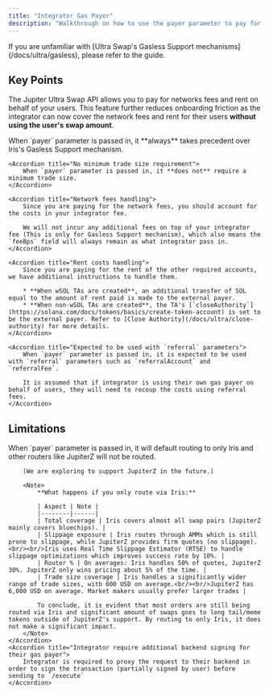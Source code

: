 ```yaml
---
title: "Integrator Gas Payer"
description: "Walkthrough on how to use the payer parameter to pay for networks fees and rent on behalf of your users."
---
```


<Note>
    If you are unfamiliar with [Ultra Swap's Gasless Support mechanisms](/docs/ultra/gasless), please refer to the guide.
</Note>

## Key Points

The Jupiter Ultra Swap API allows you to pay for networks fees and rent on behalf of your users. This feature further reduces onboarding friction as the integrator can now cover the network fees and rent for their users **without using the user's swap amount**.

<AccordionGroup>
    <Accordion title="Integrator payer takes precedent">
        When `payer` parameter is passed in, it **always** takes precedent over Iris's Gasless Support mechanism.
    </Accordion>

    <Accordion title="No minimum trade size requirement">
        When `payer` parameter is passed in, it **does not** require a minimum trade size.
    </Accordion>
    
    <Accordion title="Network fees handling">
        Since you are paying for the network fees, you should account for the costs in your integrator fee.

        We will not incur any additional fees on top of your integrator fee (This is only for Gasless Support mechanism), which also means the `feeBps` field will always remain as what integrator pass in.
    </Accordion>

    <Accordion title="Rent costs handling">
        Since you are paying for the rent of the other required accounts, we have additional instructions to handle them.

        * **When wSOL TAs are created**, an additional transfer of SOL equal to the amount of rent paid is made to the external payer.
        * **When non-wSOL TAs are created**, the TA's [`closeAuthority`](https://solana.com/docs/tokens/basics/create-token-account) is set to be the external payer. Refer to [Close Authority](/docs/ultra/close-authority) for more details.
    </Accordion>
    
    <Accordion title="Expected to be used with `referral` parameters">
        When `payer` parameter is passed in, it is expected to be used with `referral` parameters such as `referralAccount` and `referralFee`.

        It is assumed that if integrator is using their own gas payer on behalf of users, they will need to recoup the costs using referral fees.
    </Accordion>

</AccordionGroup>

## Limitations

<AccordionGroup>
    <Accordion title="Enforces routing to Iris only">
        When `payer` parameter is passed in, it will default routing to only Iris and other routers like JupiterZ will not be routed.

        (We are exploring to support JupiterZ in the future.)

        <Note>
            **What happens if you only route via Iris:**
            
            | Aspect | Note |
            |--------|------|
            | Total coverage | Iris covers almost all swap pairs (JupiterZ mainly covers bluechips). |
            | Slippage exposure | Iris routes through AMMs which is still prone to slippage, while JupiterZ provides firm quotes (no slippage).<br/><br/>Iris uses Real Time Slippage Estimator (RTSE) to handle slippage optimizations which improves success rate by 10%. |
            | Router % | On averages: Iris handles 50% of quotes, JupiterZ 30%. JupiterZ only wins pricing about 5% of the time. |
            | Trade size coverage | Iris handles a significantly wider range of trade sizes, with 600 USD on average.<br/><br/>JupiterZ has 6,000 USD on average. Market makers usually prefer larger trades |
            
            To conclude, it is evident that most orders are still being routed via Iris and significant amount of swaps goes to long tail/meme tokens outside of JupiterZ's support. By routing to only Iris, it does not make a significant impact.
        </Note>
    </Accordion>
    <Accordion title="Integrator require additional backend signing for their gas payer">
        Integrator is required to proxy the request to their backend in order to sign the transaction (partially signed by user) before sending to `/execute`
    </Accordion>
</AccordionGroup>
